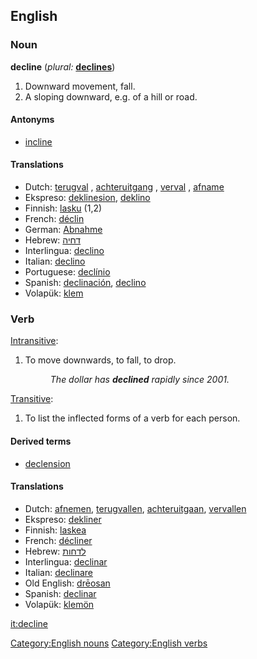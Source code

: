==English==

===Noun=== 
[[Category:English nouns]]
'''decline'''  (''plural:'' '''[[declines]]''')
# Downward movement, fall.
# A sloping downward, e.g. of a hill or road.

====Antonyms====
*[[incline]]

====Translations====
* Dutch: [[terugval]] {{m}}, [[achteruitgang]] {{m}}, [[verval]] {{n}}, [[afname]] {{f}}
* Ekspreso: [[deklinesion]], [[deklino]]
*Finnish: [[lasku]] (1,2)
* French: [[déclin]]
* German: [[Abnahme]] 
* Hebrew: [[דחיה]] {{f}}
* Interlingua: [[declino]] 
* Italian: [[declino]] 
* Portuguese: [[declínio]] 
* Spanish: [[declinación]], [[declino]]
* Volapük: [[klem]] 

===Verb===
[[Category:English verbs]]
{{en-infl-reg-other-e|declin|e}}

[[Intransitive]]:
#To move downwards, to fall, to drop.
#: ''The dollar has '''declined''' rapidly since 2001.''

[[Transitive]]:
#{{grammar}} To list the inflected forms of a verb for each person.

====Derived terms====
*[[declension]]

====Translations====
* Dutch: [[afnemen]], [[terugvallen]], [[achteruitgaan]], [[vervallen]]
* Ekspreso: [[dekliner]]
* Finnish: [[laskea]]
* French: [[décliner]] 
* Hebrew: [[לדחות]]
* Interlingua: [[declinar]] 
* Italian: [[declinare]] 
*Old English: [[dreosan|drēosan]]
* Spanish: [[declinar]]
* Volapük: [[klemön]]

[[it:decline]]